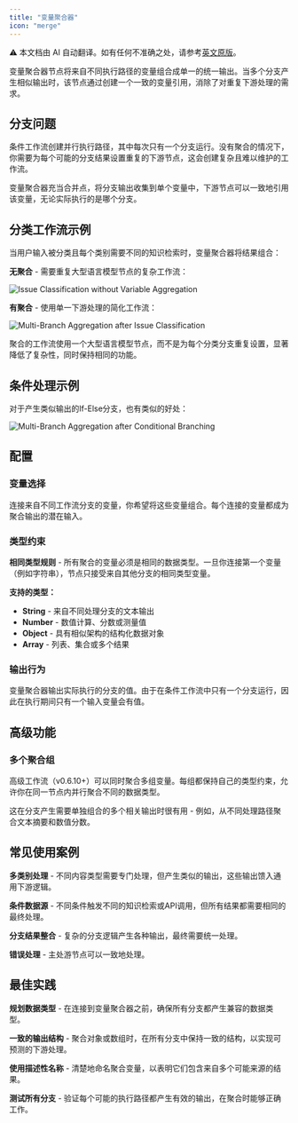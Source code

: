 ```yaml
---
title: "变量聚合器"
icon: "merge"
---
```


<Note> ⚠️ 本文档由 AI 自动翻译。如有任何不准确之处，请参考[英文原版](/en/documentation/pages/nodes/variable-aggregator)。</Note>


变量聚合器节点将来自不同执行路径的变量组合成单一的统一输出。当多个分支产生相似输出时，该节点通过创建一个一致的变量引用，消除了对重复下游处理的需求。

## 分支问题

条件工作流创建并行执行路径，其中每次只有一个分支运行。没有聚合的情况下，你需要为每个可能的分支结果设置重复的下游节点，这会创建复杂且难以维护的工作流。

变量聚合器充当合并点，将分支输出收集到单个变量中，下游节点可以一致地引用该变量，无论实际执行的是哪个分支。

## 分类工作流示例

当用户输入被分类且每个类别需要不同的知识检索时，变量聚合器将结果组合：

**无聚合** - 需要重复大型语言模型节点的复杂工作流：

<Frame caption="没有变量聚合的复杂工作流">
  <img src="https://assets-docs.dify.ai/dify-enterprise-mintlify/en/guides/workflow/node/7a7c91663c3799ce9d056b013d5df29c.png" alt="Issue Classification without Variable Aggregation" />
</Frame>

**有聚合** - 使用单一下游处理的简化工作流：

<Frame caption="使用变量聚合的简化工作流">
  <img src="https://assets-docs.dify.ai/dify-enterprise-mintlify/en/guides/workflow/node/2b1694936fdab4843f5edc3f2fd1e79a.png" alt="Multi-Branch Aggregation after Issue Classification" />
</Frame>

聚合的工作流使用一个大型语言模型节点，而不是为每个分类分支重复设置，显著降低了复杂性，同时保持相同的功能。

## 条件处理示例

对于产生类似输出的If-Else分支，也有类似的好处：

<Frame caption="条件分支后的变量聚合">
  <img src="https://assets-docs.dify.ai/dify-enterprise-mintlify/en/guides/workflow/node/ff0e5774a3eccc8a04c310ab9bae25e7.png" alt="Multi-Branch Aggregation after Conditional Branching" />
</Frame>

## 配置

### 变量选择

连接来自不同工作流分支的变量，你希望将这些变量组合。每个连接的变量都成为聚合输出的潜在输入。

### 类型约束

**相同类型规则** - 所有聚合的变量必须是相同的数据类型。一旦你连接第一个变量（例如字符串），节点只接受来自其他分支的相同类型变量。

**支持的类型：**
- **String** - 来自不同处理分支的文本输出
- **Number** - 数值计算、分数或测量值
- **Object** - 具有相似架构的结构化数据对象
- **Array** - 列表、集合或多个结果

### 输出行为

变量聚合器输出实际执行的分支的值。由于在条件工作流中只有一个分支运行，因此在执行期间只有一个输入变量会有值。

## 高级功能

### 多个聚合组

高级工作流（v0.6.10+）可以同时聚合多组变量。每组都保持自己的类型约束，允许你在同一节点内并行聚合不同的数据类型。

这在分支产生需要单独组合的多个相关输出时很有用 - 例如，从不同处理路径聚合文本摘要和数值分数。

## 常见使用案例

**多类别处理** - 不同内容类型需要专门处理，但产生类似的输出，这些输出馈入通用下游逻辑。

**条件数据源** - 不同条件触发不同的知识检索或API调用，但所有结果都需要相同的最终处理。

**分支结果整合** - 复杂的分支逻辑产生各种输出，最终需要统一处理。

**错误处理** - 主处游节点可以一致地处理。

## 最佳实践

**规划数据类型** - 在连接到变量聚合器之前，确保所有分支都产生兼容的数据类型。

**一致的输出结构** - 聚合对象或数组时，在所有分支中保持一致的结构，以实现可预测的下游处理。

**使用描述性名称** - 清楚地命名聚合变量，以表明它们包含来自多个可能来源的结果。

**测试所有分支** - 验证每个可能的执行路径都产生有效的输出，在聚合时能够正确工作。

